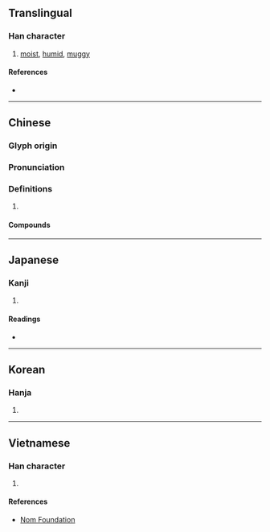 {{character info/new}}
==Translingual==

===Han character===
{{Han char|rn=85|rad=水|as=10|sn=13|four=31143|canj=EMVI|ids=⿰氵辱}}

# [[moist]], [[humid]], [[muggy]]

====References====
* {{Han ref|kx=0641.180|dkj=17996|dj=1048.200|hdz=31696.050|uh=6EBD|ud=28349|bh=DE50|bd=56912}}

----

==Chinese==
{{zh-forms}}

===Glyph origin===
{{Han etym}}

===Pronunciation===
{{zh-pron
|m=rù
|c=juk6
|mc=y
|oc=y
|cat=
}}

===Definitions===
{{zh-hanzi}}

# {{rfdef|zh}}

====Compounds====
{{zh-der|溽暑|祁寒溽暑}}

----

==Japanese==

===Kanji===
{{ja-kanji|grade=|rs=水10}}

# {{defn|lang=ja|sort=水10}}

====Readings====
* {{ja-readings|on=[[じょく]] (joku)|kun=[[むしあつい]] (mushiatsui)}}

----

==Korean==

===Hanja===
{{ko-hanja|hangeul=욕|eumhun=|rv=yok|mr=yok|y=yok}}

# {{defn|lang=ko|sort=水10}}

----

==Vietnamese==

===Han character===
{{vi-readings|rs=水10| hanviet = nhục, nhuốc}}

# {{defn|lang=vi|sort=水10}}

====References====
*[http://nomfoundation.org/common/nom_details.php?codepoint=6ebd Nom Foundation]
